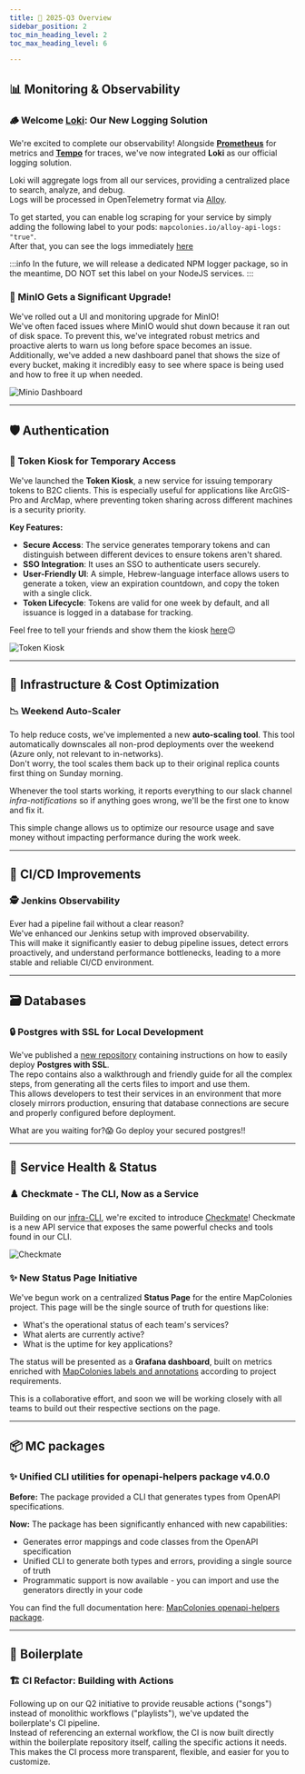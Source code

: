 ```yaml
---
title: 🎉 2025-Q3 Overview
sidebar_position: 2
toc_min_heading_level: 2
toc_max_heading_level: 6

---
```


## 📊 Monitoring & Observability

### 🪵 Welcome [Loki](https://grafana.com/docs/loki/latest): Our New Logging Solution
We're excited to complete our observability! Alongside **[Prometheus](https://prometheus.io)** for metrics and **[Tempo](https://grafana.com/docs/tempo/latest)** 
for traces, we've now integrated **Loki** as our official logging solution.

Loki will aggregate logs from all our services, providing a centralized place to search, analyze, and debug.  
Logs will be processed in OpenTelemetry format via [Alloy](https://grafana.com/docs/alloy/latest).

To get started, you can enable log scraping for your service by simply adding the following label to your pods: `mapcolonies.io/alloy-api-logs: "true"`.  
After that, you can see the logs immediately [here](https://grafana.mapcolonies.net/a/grafana-lokiexplore-app/explore)

:::info
In the future, we will release a dedicated NPM logger package, so in the meantime, DO NOT set this label on your NodeJS services.
:::

### 💾 MinIO Gets a Significant Upgrade!
We've rolled out a UI and monitoring upgrade for MinIO!  
We've often faced issues where MinIO would shut down because it ran out of disk space. 
To prevent this, we've integrated robust metrics and proactive alerts to warn us long before space becomes an issue. 
Additionally, we've added a new dashboard panel that shows the size of every bucket, 
making it incredibly easy to see where space is being used and how to free it up when needed.

![Minio Dashboard](./img/2025-q3/minio-dashboard.png)

---

## 🛡️ Authentication

### 🔑 Token Kiosk for Temporary Access
We've launched the **Token Kiosk**, a new service for issuing temporary tokens to B2C clients. 
This is especially useful for applications like ArcGIS-Pro and ArcMap, where preventing token sharing across different machines is a security priority.

**Key Features:**
* **Secure Access**: The service generates temporary tokens and can distinguish between different devices to ensure tokens aren't shared.
* **SSO Integration**: It uses an SSO to authenticate users securely.
* **User-Friendly UI**: A simple, Hebrew-language interface allows users to generate a token, view an expiration countdown, and copy the token with a single click.
* **Token Lifecycle**: Tokens are valid for one week by default, and all issuance is logged in a database for tracking.

Feel free to tell your friends and show them the kiosk [here](https://kiosk.mapcolonies.net)😉

![Token Kiosk](./img/2025-q3/token-kiosk.png)

---

## 💸 Infrastructure & Cost Optimization

### 📉 Weekend Auto-Scaler
To help reduce costs, we've implemented a new **auto-scaling tool**. This tool automatically downscales all non-prod deployments over the weekend (Azure only, not relevant to in-networks).  
Don't worry, the tool scales them back up to their original replica counts first thing on Sunday morning.  

Whenever the tool starts working, it reports everything to our slack channel *infra-notifications* so if anything goes wrong, we'll be the first one to know and fix it.

This simple change allows us to optimize our resource usage and save money without impacting performance during the work week.

---

## 🚀 CI/CD Improvements

### 🕵️ Jenkins Observability
Ever had a pipeline fail without a clear reason?  
We've enhanced our Jenkins setup with improved observability.  
This will make it significantly easier to debug pipeline issues, detect errors proactively, and understand performance bottlenecks, 
leading to a more stable and reliable CI/CD environment.

---

## 🗃️ Databases

### 🔒 Postgres with SSL for Local Development
We've published a [new repository](https://github.com/MapColonies/postgres-ssl) containing instructions on how to easily deploy **Postgres with SSL**.  
The repo contains also a walkthrough and friendly guide for all the complex steps, from generating all the certs files to import and use them.  
This allows developers to test their services in an environment that more closely mirrors production, 
ensuring that database connections are secure and properly configured before deployment.

What are you waiting for?😱 Go deploy your secured postgres!!

---

## 🚦 Service Health & Status

### ♟️ Checkmate - The CLI, Now as a Service
Building on our [infra-CLI](https://github.com/MapColonies/infra-cli), we're excited to introduce [Checkmate](https://github.com/MapColonies/checkmate)! 
Checkmate is a new API service that exposes the same powerful checks and tools found in our CLI. 

![Checkmate](./img/2025-q3/checkmate.png)

### ✨ New Status Page Initiative
We've begun work on a centralized **Status Page** for the entire MapColonies project. This page will be the single source of truth for questions like:
* What's the operational status of each team's services?
* What alerts are currently active?
* What is the uptime for key applications?

The status will be presented as a **Grafana dashboard**, built on metrics enriched with [MapColonies labels and annotations](https://github.com/MapColonies/labels-and-annotations) according to project requirements.

This is a collaborative effort, and soon we will be working closely with all teams to build out their respective sections on the page.  

---

## 📦 MC packages

### ✨ Unified CLI utilities for openapi-helpers package v4.0.0
**Before:** The package provided a CLI that generates types from OpenAPI specifications.

**Now:** The package has been significantly enhanced with new capabilities:
* Generates error mappings and code classes from the OpenAPI specification
* Unified CLI to generate both types and errors, providing a single source of truth
* Programmatic support is now available - you can import and use the generators directly in your code

You can find the full documentation here: [MapColonies openapi-helpers package](https://github.com/MapColonies/openapi-helpers).

---

## 🕍 Boilerplate

### 🏗️ CI Refactor: Building with Actions
Following up on our Q2 initiative to provide reusable actions ("songs") instead of monolithic workflows ("playlists"), we've updated the boilerplate's CI pipeline.  
Instead of referencing an external workflow, the CI is now built directly within the boilerplate repository itself, 
calling the specific actions it needs. This makes the CI process more transparent, flexible, and easier for you to customize.
